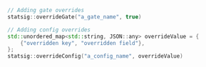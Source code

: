 ```cpp
// Adding gate overrides
statsig::overrideGate("a_gate_name", true)

// Adding config overrides
std::unordered_map<std::string, JSON::any> overrideValue = {
    {"overridden key", "overridden field"},
};
statsig::overrideConfig("a_config_name", overrideValue)
```
